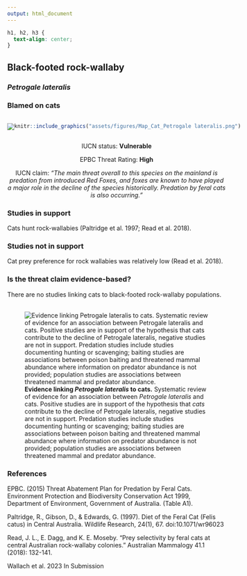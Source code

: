 ```yaml
---
output: html_document
---
```

```css
h1, h2, h3 {
  text-align: center;
}
```

## **Black-footed rock-wallaby**
### *Petrogale lateralis*
### Blamed on cats

:::: {style="display: flex;"}

![](assets/photos/Petrogale lateralis.png)

::: {}

:::

::: {}
  ```r
  knitr::include_graphics("assets/figures/Map_Cat_Petrogale lateralis.png")
  ```
:::

::::
<center>
IUCN status: **Vulnerable**

EPBC Threat Rating: **High**

IUCN claim: *"The main threat overall to this species on the mainland is predation from introduced Red Foxes, and foxes are known to have played a major role in the decline of the species historically. Predation by feral cats is also occurring."*

</center>

### Studies in support

Cats hunt rock-wallabies (Paltridge et al. 1997; Read et al. 2018).

### Studies not in support

Cat prey preference for rock wallabies was relatively low (Read et al. 2018).

### Is the threat claim evidence-based?

There are no studies linking cats to black-footed rock-wallaby populations.
<br>
<br>

![**Evidence linking *Petrogale lateralis* to cats.** Systematic review of evidence for an association between *Petrogale lateralis* and cats. Positive studies are in support of the hypothesis that *cats* contribute to the decline of Petrogale lateralis, negative studies are not in support. Predation studies include studies documenting hunting or scavenging; baiting studies are associations between poison baiting and threatened mammal abundance where information on predator abundance is not provided; population studies are associations between threatened mammal and predator abundance.](assets/figures/Main_Evidence_Cat_Petrogale lateralis.png)

### References

EPBC. (2015) Threat Abatement Plan for Predation by Feral Cats. Environment Protection and Biodiversity Conservation Act 1999, Department of Environment, Government of Australia. (Table A1).

Paltridge, R., Gibson, D., & Edwards, G. (1997). Diet of the Feral Cat (Felis catus) in Central Australia. Wildlife Research, 24(1), 67. doi:10.1071/wr96023 

Read, J. L., E. Dagg, and K. E. Moseby. "Prey selectivity by feral cats at central Australian rock-wallaby colonies." Australian Mammalogy 41.1 (2018): 132-141.

Wallach et al. 2023 In Submission

